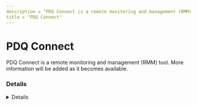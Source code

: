 ```yaml
---
description = "PDQ Connect is a remote monitoring and management (RMM) tool. More information will be added as it becomes available."
title = "PDQ Connect"
---
```




# PDQ Connect

PDQ Connect is a remote monitoring and management (RMM) tool. More information will be added as it becomes available.

### Details
<Details author={""}
         category={""}
         created={""}
         website={""}
         lastModified={"2024-02-26"}
         privileges={""}
         free={ false }
         verification={ false }
/>

#### Installation Paths
<Card code={ ["pdq-connect*.exe", "PDQConnectUpdater-*.msi"] }/>





### Forensic Artifacts

#### Disk Artifacts
<EuiSpacer size="xl"/>
<DiskArtifacts data={ [{"File": "C:\\ProgramData\\PDQ\\PDQConnectAgent\\PDQConnectAgent.db-journal", "Description": "Journal file that is part of the database system used by the PDQ Connect Agent to manage and store data related to its operations", "OS": "Windows"}] }/>



#### Network Artifacts
<EuiSpacer size="xl"/>
<NetworkArtifactsTable data={ [{"Description": "Known remote domains", "Domains": ["app.pdq.com", "cfcdn.pdq.com", "pdqinstallers.*.r2.cloudflarestorage.com"], "Ports": []}] }/>




### Detections
- Detects potential network activity of PDQ Connect RMM tool
  - [Sigma Rule](https://github.com/magicsword-io/LOLRMM/blob/main/detections/sigma/pdq_connect_network_sigma.yml)
- Detects potential processes activity of PDQ Connect RMM tool
  - [Sigma Rule](https://github.com/magicsword-io/LOLRMM/blob/main/detections/sigma/pdq_connect_processes_sigma.yml)

### References
- [https://connect.pdq.com/hc/en-us/articles/12489014928667-Collect-PDQ-Connect-Event-Logs](https://connect.pdq.com/hc/en-us/articles/12489014928667-Collect-PDQ-Connect-Event-Logs)
- [https://connect.pdq.com/hc/en-us/articles/19197321496219-PDQ-Connect-Output-Logs](https://connect.pdq.com/hc/en-us/articles/19197321496219-PDQ-Connect-Output-Logs)
- [https://connect.pdq.com/hc/en-us/articles/9518992071707-Network-Requirements](https://connect.pdq.com/hc/en-us/articles/9518992071707-Network-Requirements)

